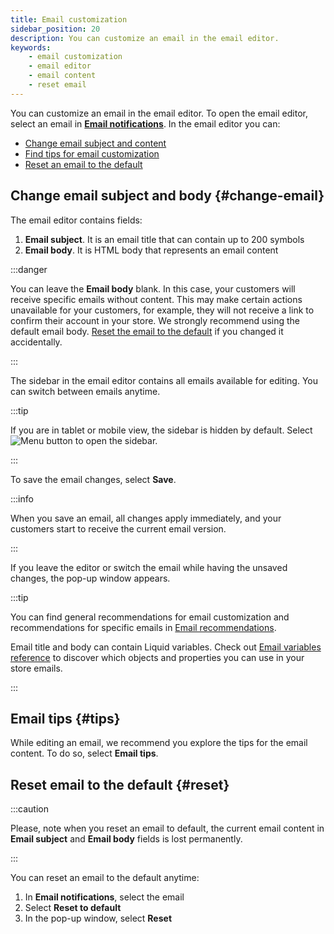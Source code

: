 ```yaml
---
title: Email customization
sidebar_position: 20
description: You can customize an email in the email editor.
keywords:
    - email customization
    - email editor
    - email content
    - reset email
---
```



You can customize an email in the email editor. To open the email editor, select an email in **[Email notifications](email-notifications.mdx)**. In the email editor you can:
* [Change email subject and content](#change-email)
* [Find tips for email customization](#tips)
* [Reset an email to the default](#reset)

## Change email subject and body {#change-email}

The email editor contains fields:
1. **Email subject**. It is an email title that can contain up to 200 symbols
2. **Email body**. It is HTML body that represents an email content

:::danger

You can leave the **Email body** blank. In this case, your customers will receive specific emails without content. This may make certain actions unavailable for your customers, for example, they will not receive a link to confirm their account in your store. We strongly recommend using the default email body. [Reset the email to the default](#reset) if you changed it accidentally. 

:::

The sidebar in the email editor contains all emails available for editing. You can switch between emails anytime.

:::tip

If you are in tablet or mobile view, the sidebar is hidden by default. Select <Image src="/img/hamburger-menu-button.png" alt="Menu button" width={20} height={20} /> to open the sidebar.

:::

To save the email changes, select **Save**.

:::info
<!-- Check if there is any delay -->
When you save an email, all changes apply immediately, and your customers start to receive the current email version.

:::

If you leave the editor or switch the email while having the unsaved changes, the pop-up window appears. 

:::tip

You can find general recommendations for email customization and recommendations for specific emails in [Email recommendations](email-recommendations.mdx).

Email title and body can contain Liquid variables. Check out [Email variables reference](email-notifications-variables-reference.mdx) to discover which objects and properties you can use in your store emails.

:::

<!-- Errors while editing -->

## Email tips {#tips}

While editing an email, we recommend you explore the tips for the email content. To do so, select **Email tips**.

## Reset email to the default {#reset}

:::caution

Please, note when you reset an email to default, the current email content in **Email subject** and **Email body** fields is lost permanently.

:::

You can reset an email to the default anytime:
1. In **Email notifications**, select the email
2. Select **Reset to default**
3. In the pop-up window, select **Reset**
